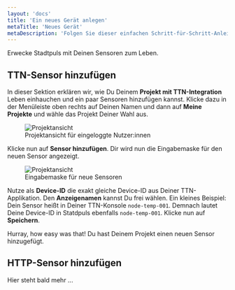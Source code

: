 ```yaml
---
layout: 'docs'
title: 'Ein neues Gerät anlegen'
metaTitle: 'Neues Gerät'
metaDescription: 'Folgen Sie dieser einfachen Schritt-für-Schritt-Anleitung, um neue Sensoren auf Stadtpuls hinzuzufügen.'
---
```

  
<p className="lead">
  Erwecke Stadtpuls mit Deinen Sensoren zum Leben.
</p>

## TTN-Sensor hinzufügen
In dieser Sektion erklären wir, wie Du Deinem **Projekt mit TTN-Integration** Leben einhauchen und ein paar Sensoren hinzufügen kannst. Klicke dazu in der Menüleiste oben rechts auf Deinen Namen und dann auf **Meine Projekte** und wähle das Projekt Deiner Wahl aus.
   <figure>
  <img style={{maxHeight: 400, border: '1px solid rgba(0, 0, 0, 0.05)'}}
    src="/images/deviceNewTTN.png"
    alt="Projektansicht"
  />
    <figcaption>
    Projektansicht für eingeloggte Nutzer:innen
  </figcaption>
  </figure>

Klicke nun auf **Sensor hinzufügen**. Dir wird nun die Eingabemaske für den neuen Sensor angezeigt. 

   <figure>
  <img style={{maxHeight: 400, border: '1px solid rgba(0, 0, 0, 0.05)'}}
    src="/images/deviceAddTTN.png"
    alt="Projektansicht"
  />
    <figcaption>
    Eingabemaske für neue Sensoren
  </figcaption>
  </figure>

Nutze als **Device-ID** die exakt gleiche Device-ID aus Deiner TTN-Applikation. Den **Anzeigenamen** kannst Du frei wählen.
Ein kleines Beispiel: Dein Sensor heißt in Deiner TTN-Konsole `node-temp-001`. Demnach lautet Deine Device-ID in Statdpuls ebenfalls `node-temp-001`. Klicke nun auf **Speichern**.

Hurray, how easy was that!
Du hast Deinem Projekt einen neuen Sensor hinzugefügt.

## HTTP-Sensor hinzufügen
Hier steht bald mehr ...
